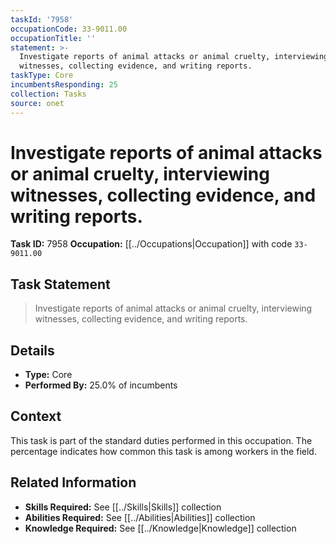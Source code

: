 ```yaml
---
taskId: '7958'
occupationCode: 33-9011.00
occupationTitle: ''
statement: >-
  Investigate reports of animal attacks or animal cruelty, interviewing
  witnesses, collecting evidence, and writing reports.
taskType: Core
incumbentsResponding: 25
collection: Tasks
source: onet
---
```

# Investigate reports of animal attacks or animal cruelty, interviewing witnesses, collecting evidence, and writing reports.

**Task ID:** 7958
**Occupation:** [[../Occupations|Occupation]] with code `33-9011.00`

## Task Statement

> Investigate reports of animal attacks or animal cruelty, interviewing witnesses, collecting evidence, and writing reports.

## Details

- **Type:** Core
- **Performed By:** 25.0% of incumbents

## Context

This task is part of the standard duties performed in this occupation. The percentage indicates how common this task is among workers in the field.

## Related Information

- **Skills Required:** See [[../Skills|Skills]] collection
- **Abilities Required:** See [[../Abilities|Abilities]] collection
- **Knowledge Required:** See [[../Knowledge|Knowledge]] collection
